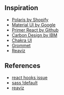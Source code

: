 
<Meta title="Docs/References" />

## Inspiration

- [Polaris by Shopify](https://polaris.shopify.com/)
- [Material UI by Google](https://material-ui.com/)
- [Primer React by Github](https://primer.style/components/)
- [Carbon Design by IBM](https://www.carbondesignsystem.com/)
- [Chakra UI](https://chakra-ui.com/)
- [Grommet](https://v2.grommet.io/)
- [Reaviz](https://reaviz.io/)

## References

- [react hooks issue](https://github.com/facebook/react/issues/14257#issuecomment-595183610)
- [sass !default](https://thoughtbot.com/blog/sass-default)
- [reaviz](https://github.com/reaviz/reaviz/tree/master/.storybook)
